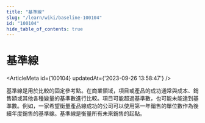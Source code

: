 ```yaml
---
title: "基準線"
slug: "/learn/wiki/baseline-100104"
id: "100104"
hide_table_of_contents: true
---
```



# 基準線

<ArticleMeta id={100104} updatedAt={'2023-09-26 13:58:47'} />
<div className='border-solid border-b border-t-0 my-4 border-[var(--ifm-color-gray-300)]' />

基準線是用於比較的固定參考點。在商業領域，項目或產品的成功通常與成本、銷售額或其他各種變量的基準數進行比較。項目可能超過基準數，也可能未能達到基準數。例如，一家希望衡量產品線成功的公司可以使用第一年銷售的單位數作為後續年度銷售的基準線。基準線是衡量所有未來銷售的起點。
